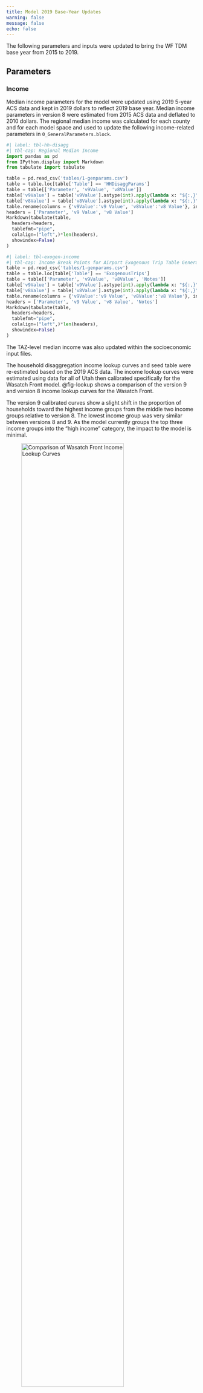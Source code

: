 ```yaml
---
title: Model 2019 Base-Year Updates
warning: false
message: false
echo: false
---
```


The following parameters and inputs were updated to bring the WF TDM base year from 2015 to 2019. 

## Parameters

### Income

Median income parameters for the model were updated using 2019 5-year ACS data and kept in 2019 dollars to reflect 2019 base year. Median income parameters in version 8 were estimated from 2015 ACS data and deflated to 2010 dollars. The regional median income was calculated for each county and for each model space and used to update the following income-related parameters in `0_GeneralParameters.block`. 


::: {.grid}
::: {.g-col-3}
:::
::: {.g-col-6}
```python
#| label: tbl-hh-disagg
#| tbl-cap: Regional Median Income
import pandas as pd
from IPython.display import Markdown
from tabulate import tabulate

table = pd.read_csv('tables/1-genparams.csv')
table = table.loc[table['Table'] == 'HHDisaggParams']
table = table[['Parameter', 'v9Value', 'v8Value']]
table['v9Value'] = table['v9Value'].astype(int).apply(lambda x: "${:,}".format((x)))
table['v8Value'] = table['v8Value'].astype(int).apply(lambda x: "${:,}".format((x)))
table.rename(columns = {'v9Value':'v9 Value', 'v8Value':'v8 Value'}, inplace=True)
headers = ['Parameter', 'v9 Value', 'v8 Value']
Markdown(tabulate(table, 
  headers=headers, 
  tablefmt="pipe", 
  colalign=("left",)*len(headers), 
  showindex=False)
)
```
:::
:::

::: {.grid}
::: {.g-col-2}
:::
::: {.g-col-8}
```python
#| label: tbl-exogen-income
#| tbl-cap: Income Break Points for Airport Exogenous Trip Table Generation
table = pd.read_csv('tables/1-genparams.csv')
table = table.loc[table['Table'] == 'ExogenousTrips']
table = table[['Parameter', 'v9Value', 'v8Value', 'Notes']]
table['v9Value'] = table['v9Value'].astype(int).apply(lambda x: "${:,}".format((x)))
table['v8Value'] = table['v8Value'].astype(int).apply(lambda x: "${:,}".format((x)))
table.rename(columns = {'v9Value':'v9 Value', 'v8Value':'v8 Value'}, inplace=True)
headers = ['Parameter', 'v9 Value', 'v8 Value', 'Notes']
Markdown(tabulate(table, 
  headers=headers, 
  tablefmt="pipe", 
  colalign=("left",)*len(headers), 
  showindex=False)
)
```
:::
:::

The TAZ-level median income was also updated within the socioeconomic input files.

The household disaggregation income lookup curves and seed table were re-estimated based on the 2019 ACS data. The income lookup curves were estimated using data for all of Utah then calibrated specifically for the Wasatch Front model. @fig-lookup shows a comparison of the version 9 and version 8 income lookup curves for the Wasatch Front.

The version 9 calibrated curves show a slight shift in the proportion of households toward the highest income groups from the middle two income groups relative to version 8. The lowest income group was very similar between versions 8 and 9. As the model currently groups the top three income groups into the “high income” category, the impact to the model is minimal.

![Comparison of Wasatch Front Income Lookup Curves](_pictures/lookup-curves.png){#fig-lookup width=80%}

### Value of Time

Value of time parameters were updated using 2019 5-year ACS data. The value of time calculation in version 9 used the same assumptions as version 8 (i.e. 39% of median income for work trips, 30% of median income for personal trips, etc.). The value of time parameters in version 9 are in 2019 dollars. Version 8 parameters were calibrated to 2015 ACS data and deflated to 2010 dollars. Values of time are in cents/minute.

::: {.grid}
::: {.g-col-1}
:::
::: {.g-col-10}
```python
#| label: tbl-vot1
#| tbl-cap: Value of Time Rates
#| tbl-colwidths: [24,8,24,8,36]
import pandas as pd
from tabulate import tabulate
from IPython.display import Markdown
import numpy as np

table = pd.read_csv('tables/1-genparams.csv')
table = table.loc[table['Table'] == 'VOT1']
table = table[['v9Parameter','v9Value', 'v8Parameter','v8Value','Notes']]
table = table.replace(np. nan,'',regex=True) 
table.rename(columns = {'v9Value':'v9 Value', 'v8Value':'v8 Value', 'v9Parameter':'v9 Parameter', 'v8Parameter':'v8 Parameter'}, inplace=True)
headers = ['v9 Parameter','v9 Value', 'v8 Parameter','v8 Value','Notes']
Markdown(tabulate(table, 
  headers=headers, 
  tablefmt="pipe", 
  colalign=("left",)*len(headers), 
  showindex=False)
)
```
:::
:::

To better understand the relative change in the value of time parameters, the parameters were normalized by the work-trip parameter and the percent difference in the ratios was compared. The percent differences show that the relative change between the variables in versions 8 and version 9 is very similar, indicating there isn’t a strong behavioral change due to the update of this parameter.

::: {.grid}
::: {.g-col-2}
:::
::: {.g-col-8}
```python
#| label: tbl-relative-vot-ratios
#| tbl-cap: Relative Value of Time Ratios
# Define the data
data = [
    ['work trips'    ,	'1.00',	'1.00',	'0.0%' ],
    ['non-work trips',  '0.77', '0.78', '-0.6%'],
    ['external'      ,	'0.91',	'0.89',	'2.3%' ],
    ['light truck'   ,	'1.68',	'1.67',	'0.9%' ],
    ['medium truck'  ,	'2.27',	'2.22',	'2.3%' ],
    ['heavy truck'   ,	'2.86',	'2.78',	'3.1%' ]
]

# Create a pandas DataFrame
df = pd.DataFrame(data, columns=['Category', 'v9 Value Relative to Work Trips', 'v8 Value Relative to Work Trips', '% Difference'])

# Convert the DataFrame to a markdown table
headers = ['Category', 'v9 Value Relative to Work Trips', 'v8 Value Relative to Work Trips', '% Difference']
Markdown(tabulate(df, headers=headers, tablefmt="pipe", colalign=("left",)*len(headers), showindex=False)) 
```
:::
:::

### Auto Operating Costs

Auto operating costs were updated to reflect 2019 fuel cost, average fuel economy, and cost of vehicle maintenance and are in 2019 dollars. Version 8 parameters were calibrated to 2015 data and deflated to 2010 dollars. Costs are in cents/mile.

::: {.grid}
::: {.g-col-3}
:::
::: {.g-col-6}
```python
#| label: tbl-auto-op
#| tbl-cap: Auto Operating Cost Parameters
import pandas as pd
table = pd.read_csv('tables/1-genparams.csv')
table = table.loc[table['Table'] == 'AutoOperatingCosts']
table = table[['Parameter','v9Value','v8Value','Notes']]
table.rename(columns = {'v9Value':'v9 Value', 'v8Value':'v8 Value'}, inplace=True)
headers = ['Parameter', 'v9 Value', 'v8 Value', 'Notes']
Markdown(tabulate(table, 
  headers=headers, 
  tablefmt="pipe", 
  colalign=("left",)*len(headers), 
  showindex=False)
)
```
:::
:::

The auto operating cost parameters in versions 8 and 9 were normalized by the auto-cost parameter. The percent differences between the version 8 and 9 ratios indicate that the relative cost to operate trucks compared to autos is slightly less in version 9 than in version 8.

::: {.grid}
::: {.g-col-3}
:::
::: {.g-col-6}
```python
#| label: tbl-auto-cost
#| tbl-cap: Relative Auto Operating Cost Ratios
# Define the data
data = [
    ["auto"        ,	"1.00",	"1.00",	"0.0%" ],
    ["light truck" ,	"1.26",	"1.34",	"-6.4%"],
    ["medium truck",	"2.56",	"2.61",	"-2.1%"],
    ["heavy truck" ,	"3.42",	"3.48",	"-1.6%"]
]

# Create a pandas DataFrame
df = pd.DataFrame(data, columns=['Category', 'v9 Value', 'v8 Value', '% Difference'])

# Convert the DataFrame to a markdown table
headers = ['Category', 'v9 Value', 'v8 Value', '% Difference']
Markdown(tabulate(df, headers=headers, tablefmt="pipe", colalign=("left",)*len(headers), showindex=False)) 
```
:::
:::

The relationship (ratio) between the auto operating costs and the value of time affects the distance term in the best-path functions in the distribution and assignment models. The higher the ratio, the more influence the distance term will exhibit on path choice and the more the model will be sensitive to shortest path vs. shortest time. A comparison of the ratios suggests that, while the overall pattern looks similar, distance will have slightly less influence on path choice for person trips in version 9 than in version 8, meaning person trips will be slightly more sensitive to congestion (i.e. travel time). This slight difference, however, should not be large enough to fundamentally change the behavior in the model. There is a more significant difference in the ratio for truck trips suggesting that truck trips (in particular light trucks) will be a little more sensitive to the influence of congestion in version 9 than in version 8.

::: {.grid}
::: {.g-col-3}
:::
::: {.g-col-6}
```python
#| label: tbl-auto-vot
#| tbl-cap: Auto Operating Cost / Value of Time Ratios
# Define the data
data = [
    ['work trips'    ,	'0.986',	'1.017',	'-3.0%'],
    ['non-work trips',	'1.276',	'1.307',	'-2.3%'],
    ['external'      ,	'1.085',	'1.144',	'-5.1%'],
    ['light truck'   , '0.738' ,    '0.820',   '-10.0%'],
    ['medium truck'  ,	'1.110',	'1.195',	'-7.1%'],
    ['heavy truck'   ,	'1.179',	'1.274',	'-7.4%']

]

# Create a pandas DataFrame
df = pd.DataFrame(data, columns=['Category', 'v9 Value', 'v8 Value', '% Difference'])

# Convert the DataFrame to a markdown table
headers = ['Category', 'v9 Value', 'v8 Value', '% Difference']
Markdown(tabulate(df, headers=headers, tablefmt="pipe", colalign=("left",)*len(headers), showindex=False)) 
```
:::
:::

### Managed Lane Costs 

Peak and off-peak toll cost parameters for tollways (FT=40) were updated to 48 cents/mile. This equates to approximately $5.00 for work trips (using an average work trip distances of 10.25) and $3.00 for non-work trips (using an average distance of 6.5 miles). 

Peak toll cost parameters for HOT lanes (FT=38) and reliability lanes were updated to 34 cents/mile. This equates to approximately $3.50 for work trips and $2.20 for non-work trips (using the same average distances for work and non-work trips). Off-peak toll cost parameters were set as half the peak cost. 

Version 9 tolls are in 2019 dollars. Toll costs for version 8 are in 2010 dollars.

::: {.grid}
::: {.g-col-3}
:::
::: {.g-col-6}
```python
#| label: tbl-managed-lane
#| tbl-cap: Managed Lane Cost Rates
import pandas as pd
table = pd.read_csv('tables/1-genparams.csv')
table = table.loc[table['Table'] == 'ManagedLaneCosts']
table = table[['Parameter','v9Value','v8Value','Notes']]
table.rename(columns = {'v9Value':'v9 Value', 'v8Value':'v8 Value'}, inplace=True)
headers = ['Parameter', 'v9 Value', 'v8 Value', 'Notes']
Markdown(tabulate(table, 
  headers=headers, 
  tablefmt="pipe", 
  colalign=("left",)*len(headers), 
  showindex=False)
)
```
:::
:::

Relative to HOT toll costs, tollway costs are approximately 40% lower in version 9 than version 8, suggesting tollways would have less sensitivity to cost in version 9 than version 8. However, there are no tollways planned in the 2023 RTP.

### Parking Costs

The permanent and temporary cost fields, **PRKCSTPERM** and **PRKCSTTEMP** located in the `1_Inputs\1_TAZ\TAZ.shp` shapefile, were updated to reflect current conditions. Costs for parking in the downtown areas of Salt Lake City, Ogden, and Provo and around the universities were based on 2022 parking rates obtained from the city of Salt Lake City, web searches, and field visits.

The temporary parking cost for the Salt Lake City International Airport was set to $1.25 based on a weighted average of short-term premium and economy rates. This represents a $0.25 (25%) increase from version 8. Permanent parking costs were kept at $0 as workers at the airport do not pay for parking.

The Lagoon temporary parking cost was set to $6 based on the 2022 advertised parking rate of $18 per day by an assumed average occupancy of 3 people per vehicle. This represents a $1 (20%) increase from version 8. Permanent parking costs were kept at $0 as workers at Lagoon do not pay for parking.

Version 9 parking costs are in 2019 dollars, whereas version 8 parking costs are in 2010 dollars.

### Transit Fares

Version 9 transit fares in the `PT_Parameter\GENERAL_Fare.FAR` file in the scenario line folder were updated to reflect the 2019 full advertised fares. This represented a two-fold change to the transit fares parameter. Previous models have fares coded as “average discounted fares” which included discounts for monthly passes, education passes, fare-pay, senior discounts, employer paid passes, and other discounts. In order to make updating transit fares in the model easier and more intuitive, the input fares were kept as full advertised fares and the calculation from advertised to discounted fares is now processed in the model stream.

Version 9 uses the same average discount assumptions as version 8. The transit fare discount was calculated in previous models to be 46% off the advertised fare yielding a discounted fare rate of 54% and the following parameter was added to the `0_GeneralParameters.block`:

 - FARE_DISCOUNT = 0.54

### Bus Speed Ratios

An effort was made to refresh the bus speed factors in version 9. General transit feed specification (GTFS) data for 2019 was used to re-evaluate the version 8 bus speed ratio classifications and to estimate new bus speed ratios. The number of bus speed ratios were expanded from 6 in version 8 to 50 in version 9. The new ratios include more area type classifications as well as a classification for peak and off-peak. The bus speed ratios for versions 8 and 9 can be seen in @fig-bus-speed-ratios.

Bus speed ratio parameters were removed from the `0_GeneralParameters.block` file in version 9 and are now read in via an input file (`1_Inputs\0_GlobalData\4_ModeChoice\bus_speed_ratios.csv`). A source spreadsheet (`_source - bus_speed_ratios.xlsx`) is also included in the input folder. Modifications to the transit skim script were made to incorporate the new bus speeds input file.

```python
# Convert bus speeds input into long format
import pandas as pd

# add name data to expand model CSV
dfAreaTypes = pd.DataFrame([
  ['Rur','Rural'     ],
  ['Trn','Transition'],
  ['Sub','Suburban'  ],
  ['Urb','Urban'     ],
  ['CBD','CBD-Like'  ]
], columns=('AreaType','AreaTypeName'))

dfTimePeriods = pd.DataFrame([
  ['Pk','Peak'    ],
  ['Ok','Off-Peak'],
  ['DY','Daily'   ]
], columns=('TimePeriod','TimePeriodName'))

dfFunctionalClasses = pd.DataFrame([
  [1, 'Col', 'Collectors & Locals'],
  [2, 'Min', 'Minor Arterials'    ],
  [3, 'Maj', 'Major Arterials'    ],
  [4, 'Exp', 'Expressways'        ],
  [5, 'Fwy', 'Freeways & Ramps'   ]
], columns=('FC','FunctionalClass','FunctionalClassName'))

# read in bus speed ratios
dfBusSpeedRatios = pd.read_csv(r"\\modelace\ModelAce-E\1 - TDM\2 - Sandbox\v9_Development\WF TDM v9.0 - 2023-04-28\1_Inputs\0_GlobalData\4_ModeChoice\bus_speed_ratios.csv").rename(columns={';FC':'FC'})

# create a list of column names to use as variable names
varCols = dfBusSpeedRatios.columns.to_list()

# remove the ID columns from variable columns list
varCols.remove('Functional Class')

# melt table to get long format using FC and FC Name as ids
dfBusSpeedRatios_long = pd.melt(dfBusSpeedRatios, id_vars=['FC'], value_vars=varCols, var_name='TimePeriod_AreaType', value_name='BusSpeedRatio')

# get Time Period and Area Type from TimePeriod_AreaType field
dfBusSpeedRatios_long['TimePeriod'] = dfBusSpeedRatios_long['TimePeriod_AreaType'].str.split('_').str[0]
dfBusSpeedRatios_long['AreaType'  ] = dfBusSpeedRatios_long['TimePeriod_AreaType'].str.split('_').str[1]

dfBusSpeedRatios_long = dfBusSpeedRatios_long.merge(dfFunctionalClasses,on='FC'        )
dfBusSpeedRatios_long = dfBusSpeedRatios_long.merge(dfTimePeriods      ,on='TimePeriod')
dfBusSpeedRatios_long = dfBusSpeedRatios_long.merge(dfAreaTypes        ,on='AreaType'  )

# limit columns and export csv
dfBusSpeedRatios_long = dfBusSpeedRatios_long[['FunctionalClass','FunctionalClassName','TimePeriod','TimePeriodName','AreaType','AreaTypeName','BusSpeedRatio']]

## create objects for observable js
#ojs_define(busdata = dfBusSpeedRatios_long, typed=True)
#ojs_define(fcnames = dfBusSpeedRatios_long[['FunctionalClassName']].drop_duplicates())
#ojs_define(tpnames = dfBusSpeedRatios_long[['TimePeriodName'     ]].drop_duplicates())
#ojs_define(atnames = dfBusSpeedRatios_long[['AreaTypeName'       ]].drop_duplicates())

dfBusSpeedRatios_long.to_csv(r'data\bus_speed_ratios_long.csv', index=False)

# export function class list csv
dfBusSpeedRatios_long[['FunctionalClass','FunctionalClassName']].drop_duplicates().to_csv('data\\functionalclass.csv', index=False)
dfBusSpeedRatios_long[['TimePeriod'     ,'TimePeriodName'     ]].drop_duplicates().to_csv('data\\timeperiod.csv'     , index=False)
dfBusSpeedRatios_long[['AreaType'       ,'AreaTypeName'       ]].drop_duplicates().to_csv('data\\areatype.csv'       , index=False)

dfBusSpeedRatios_Previous = pd.DataFrame([
   ['Collectors'                        , 0.60],
   ['Minor Arterials\n(Urb/CBD)'        , 0.65],
   ['Minor Arterials\n(Sub/Rur)'        , 0.65],
   ['Principal Arterials\n& Expressways', 0.55],
   ['Freeway Ramps'                     , 0.75],
   ['Freeways'                          , 0.95]
], columns=('FunctionalClass','BusSpeedRatio'))

dfBusSpeedRatios_Previous.to_csv(r'data\bus_speed_ratios_previous.csv', index=False)
```

::: {.panel-tabset}

#### Bus Speed Ratios Plot

```ojs


// read in CSVs
faDataBusSpeeds     = FileAttachment("data\\bus_speed_ratios_long.csv").csv({ typed: true });
faFunctionalClasses = FileAttachment("data\\functionalclass.csv"      ).csv({ typed: true });
faTimePeriods       = FileAttachment("data\\timeperiod.csv"           ).csv({ typed: true });
faAreaTypes         = FileAttachment("data\\areatype.csv"             ).csv({ typed: true });

viewof facetSelect  = Inputs.select(new Map([['Time Period', 'TimePeriodName'], ['Area Type', 'AreaTypeName'], ['Functional Class', 'FunctionalClassName']]), {value: 'TimePeriodName'     , label: "Columns:"});
viewof domainSelect = Inputs.select(new Map([['Time Period', 'TimePeriodName'], ['Area Type', 'AreaTypeName'], ['Functional Class', 'FunctionalClassName']]), {value: 'AreaTypeName'       , label: "X-Axis:"});
viewof strokeSelect = Inputs.select(new Map([['Time Period', 'TimePeriodName'], ['Area Type', 'AreaTypeName'], ['Functional Class', 'FunctionalClassName']]), {value: 'FunctionalClassName', label: "Series:"});

// FILTER DATA
//viewof functionalclasses_checked = Inputs.checkbox(faFunctionalClasses.map(function(d) {return d.FunctionalClassName}),
//                                                   {value: faFunctionalClasses.map(function(d) {return d.FunctionalClassName}),
//                                                    label: "Function Class"});
//viewof timeperiods_checked       = Inputs.checkbox(faTimePeriods      .map(function(d) {return d.TimePeriodName     }),
//                                                   {value: faTimePeriods      .map(function(d) {return d.TimePeriodName     }),
//                                                    label: "Time Period"   });
//filteredBusData = faDataBusSpeeds.filter(function(busspeed) {
//  return functionalclasses_checked.includes(busspeed.FunctionalClassName) &&
//         timeperiods_checked      .includes(busspeed.TimePeriodName     )// &&
//         //areatypes        .includes(busspeed.AreaTypeName  );
//});

domainFromSelect = {
  switch(domainSelect) {
    case 'TimePeriodName'     : return faTimePeriods      .map(function(d) {return d.TimePeriodName     }); break;
    case 'AreaTypeName'       : return faAreaTypes        .map(function(d) {return d.AreaTypeName       }); break;
    case 'FunctionalClassName': return faFunctionalClasses.map(function(d) {return d.FunctionalClassName}); break;
    default: return;
  }
}

//xPlotDomainSelect = {
//  switch(domainSelect) {
//    case 'TimePeriodName'     : return "TimePeriod"     ; break;
//    case 'AreaTypeName'       : return "AreaType"       ; break;
//    case 'FunctionalClassName': return "FunctionalClass"; break;
//    default: return;
//  }
//}

fLabel = {
  switch(facetSelect) {
    case 'TimePeriodName'     : return "Time Period"     ; break;
    case 'AreaTypeName'       : return "Area Type"       ; break;
    case 'FunctionalClassName': return "Functional Class"; break;
    default: return;
  }
}

xLabel = {
  switch(domainSelect) {
    case 'TimePeriodName'     : return "Time Period"     ; break;
    case 'AreaTypeName'       : return "Area Type"       ; break;
    case 'FunctionalClassName': return "Functional Class"; break;
    default: return;
  }
}

domainFacetSelect = {
  switch(facetSelect) {
    case 'TimePeriodName':
      return faTimePeriods.map(function(d) {
          return d.TimePeriodName
        });
      break;
    case 'AreaTypeName':
      return faAreaTypes.map(function(d) {
          return d.AreaTypeName
        });
      break;
    case 'FunctionalClassName':
      return faFunctionalClasses.map(function(d) {
          return d.FunctionalClassName
        });
      break;
    default:
      return; 
  }
}
```


```ojs
//|label: fig-bus-speed-ratios
//|fig-cap: Bus Speed Ratios
//|echo: false
Plot.plot({
  grid: true,
  aspectRatio: 0.25,
  facet: { data: faDataBusSpeeds, x: facetSelect, label: fLabel, marginTop: 40},
  x: {
    label: xLabel,
    domain: domainFromSelect,
    tickSize: 4,
    tickPadding: 2,
    marginTop: 40,
    tickRotate: 90,
  },
  y: {
    label: "Bus Speed Ratio",
    domain: [0, 1],
    fontSize: 8
  },
  color: { type: "categorical", legend: true, legendStyle: { fontSize: 16 } },
  style: {
    fontSize: 12
  },
  marginTop: 60,
  marginBottom: 120,
  marks: [
    Plot.frame(),
    Plot.line(faDataBusSpeeds, { x: domainSelect, y: "BusSpeedRatio", stroke: strokeSelect, strokeWidth: 2 }),
    Plot.dot(faDataBusSpeeds, { x: domainSelect, y: "BusSpeedRatio", stroke: strokeSelect, r: 4, fill: strokeSelect })
  ]
})

```

#### Bus Speed Ratios Data

```ojs
Inputs.table(faDataBusSpeeds, {
  style: {
    fontSize: 12,
  },
  columns: [
    "FunctionalClassName",
    "TimePeriodName",
    "AreaTypeName",
    "BusSpeedRatio"
  ],
  header: {
    FunctionalClassName: "Functional Class",
    TimePeriodName: "Time Period",
    AreaTypeName: "Area Type",
    BusSpeedRatio: "Bus Speed Ratio"
  }
})

```

#### Previous Bus Speed Ratios

```ojs

// read in CSVs
faDataBusSpeeds_previous = FileAttachment("data\\bus_speed_ratios_previous.csv").csv({ typed: true });
```

```ojs
//|label: fig-bus-speed-ratios-previous
//|fig-cap: Previous Bus Speed Ratios
//|echo: false

Plot.plot({
  grid: true,
  aspectRatio: 0.5,
  style: {
    fontSize: 12,
  },
  margin: 40,
  marginBottom: 150,
  x: {
    label: "",
    //tickFormat: () => "",
    tickRotate: 90,
    domain: faDataBusSpeeds_previous.map(function(d) {return d.FunctionalClass}),
    tickSize: 0
  },
  y: {label: "Bus Speed Ratio" , domain: [0, 1]},
  color: { type: "categorical", legend: false },
  marks: [
    Plot.frame(),
    Plot.barY(faDataBusSpeeds_previous, {x: "FunctionalClass", y: "BusSpeedRatio", stroke: "FunctionalClass", fill: "FunctionalClass"})
  ]  
})

```

:::

### Initial Wait Time

The initial wait time curves found in `1_Inputs\4_Transit\Lin_2019\PT_Parameter\GENERAL_System.PTS` were updated in version 9 to make the mode choice model more sensitive to frequency changes. Version 8 initial wait time curves were based on the premise that transit patrons are familiar with the transit schedule and plan their trip to initially board with the minimum amount of delay. To reflect this behavior, a 7.5-minute cap for bus and a 5-minute cap for rail was set on the initial wait time parameter. This cap, however, caused the model to not see much of the benefit/disbenefit a transit user would experience when headways are changed, in particular for longer when moving away/to longer headways.

The version 9 initial wait time parameter was set based on research given to UTA of industry standard-practice initial wait time curves. A range of initial wait time curve values were presented in the research. Version 9 was calibrated to a more conservative curve in that range. The version 9 initial wait time curve can be seen in @fig-initial-wait-time.

The new initial wait time curve in version 9 had the effect of increasing transit ridership relative to version 8 in scenarios where an investment in more frequent transit was projected. Early testing showed this increase to be on the order of magnitude of 8-12% based on a comparison of 2019 RTP and draft 2023 RTP transportation investments. However, the actual change in ridership would vary depending on the initial starting point and the magnitude of change in transit frequency. 

![Initial Wait Time Curve](_pictures/initial-wait-time.png){#fig-initial-wait-time width=60%}

### Auto Occupancy

Auto occupancy variables were expanded to include additional trips purposes. New auto occupancy rates were calculated based on 2012 Household Travel Survey records for just the Wasatch Front model space. Auto-occupancy rates for external trips are the average of internal-external and external-internal trips. The new version 9 auto occupancy rates can be found in @tbl-auto-occ1 and @tbl-auto-occ1.


::: {.grid}
::: {.g-col-1}
:::
::: {.g-col-10}
```python
#| label: tbl-auto-occ1
#| tbl-cap: Vehicle Occupancy Rates
#| tbl-colwidths: [20,8,35,8,29]
import pandas as pd
table = pd.read_csv('tables/1-genparams.csv')
table = table.loc[table['Table'] == 'AutoOccupancy1']
table = table[['v9Parameter','v9Value', 'v8Parameter','v8Value','Notes']]
table['v9Value'] = table['v9Value'].astype('float').apply(lambda x: "{:,.2f}".format((x)))
table['v8Value'] = table['v8Value'].astype('float').apply(lambda x: "{:,.2f}".format((x)))
table = table.replace(np.nan,'',regex=True)
table = table.replace('nan','',regex=True) 
table.rename(columns = {'v9Value':'v9 Value', 'v8Value':'v8 Value', 'v9Parameter':'v9 Parameter', 'v8Parameter':'v8 Parameter'}, inplace=True)
headers = ['v9 Parameter','v9 Value', 'v8 Parameter','v8 Value','Notes']
Markdown(tabulate(table, 
  headers=headers, 
  tablefmt="pipe", 
  colalign=("left",)*len(headers), 
  showindex=False)
)
```
:::
:::

::: {.grid}
::: {.g-col-1}
:::
::: {.g-col-10}
```python
#| label: tbl-auto-occ2
#| tbl-cap: Vehicle Occupancy 3+ Rates
#| tbl-colwidths: [24,8,24,8,36]
import pandas as pd
table = pd.read_csv('tables/1-genparams.csv')
table = table.loc[table['Table'] == 'AutoOccupancy2']
table = table[['v9Parameter','v9Value', 'v8Parameter','v8Value','Notes']]
table['v9Value'] = table['v9Value'].astype('float').apply(lambda x: "{:,.2f}".format((x)))
table['v8Value'] = table['v8Value'].astype('float').apply(lambda x: "{:,.2f}".format((x)))
table = table.replace(np.nan,'',regex=True)
table = table.replace('nan','',regex=True) 
table.rename(columns = {'v9Value':'v9 Value', 'v8Value':'v8 Value', 'v9Parameter':'v9 Parameter', 'v8Parameter':'v8 Parameter'}, inplace=True)
headers = ['v9 Parameter','v9 Value', 'v8 Parameter','v8 Value','Notes']
Markdown(tabulate(table, 
  headers=headers, 
  tablefmt="pipe", 
  colalign=("left",)*len(headers), 
  showindex=False)
)
```
:::
:::

## Other Input Files

### K-12 School Enrollment

The kindergarten through 12th grade (K-12) school enrollment fields, **Enrol_Elem**, **Enrol_Midl**, and **Enrol_High** located in the socioeconomic input files, were updated using the 2019 statewide school enrollment database. This was done at the state-wide level and then applied to the Wasatch Front region. Additionally, a point shapefile of the state-wide dataset is included with the TDM, as shown in @fig-school-locations.

```ojs
//|echo: false
// setup mapping and layers
L = require('leaflet@1.2.0')
html`<link href='${resolve('leaflet@1.2.0/dist/leaflet.css')}' rel='stylesheet' />`

geojsonK12Enroll = FileAttachment("data/k12enroll.geojson").json()
```


```ojs
//|label: fig-school-locations
//|fig-cap: K-12 School Locations
//|echo: false

mapK12Enroll = {

  let container = DOM.element('div', { style: `width:${width}px;height:${width/1.6}px` });
  yield container;
  
  let map = L.map(container).setView([40.7608, -111.8910], 8.25);

  let greyLayer = L.tileLayer('https://{s}.basemaps.cartocdn.com/light_all/{z}/{x}/{y}{r}.png', {
    attribution: '&copy; <a href="https://www.openstreetmap.org/copyright">OpenStreetMap</a> contributors'
  }).addTo(map);

  var cHigh = "#FF0000"
  var cMidl = "#00FF00"
  var cElem = "#0000FF"

  var geojsonMarkerOptions_High = {
      radius: 4,
      fillColor: cHigh,
      color: cHigh,
      weight: 2,
      opacity: 1,
      fillOpacity: 1.0,
  };

  var geojsonMarkerOptions_Midl = {
      radius: 4,
      fillColor: cMidl,
      color: cMidl,
      weight: 2,
      opacity: 1,
      fillOpacity: 1.0,
  };
  var geojsonMarkerOptions_Elem = {
      radius: 4,
      fillColor: cElem,
      color: cElem,
      weight: 2,
      opacity: 1,
      fillOpacity: 1.0,
  };
            
  // function to use different icons based on number of stations
  function markerByEnrollment(feature) {
    if (feature.properties.Enrol_High >= 100) {
      return geojsonMarkerOptions_High
    } else if (feature.properties.Enrol_Midl >= 100){
      return geojsonMarkerOptions_Midl;
    } else{
      return geojsonMarkerOptions_Elem;
    }
  };

  function getColor(c) {
    if (c=='High School') {
      return cHigh;
    } else if (c=='Middle School') {
      return cMidl;
    } else if (c=='Elementary School') {
      return cElem;
    }
  };
          
  // create the GeoJSON layer and call the styling function with each marker
  var layerSchools = L.geoJSON(geojsonK12Enroll,  {
    pointToLayer: function (feature, latlng) {
      var mypopup = L.popup().setContent("<b>" + feature.properties.SchoolName + " Enrollment</b>" +
                    "<br><b>High School: </b>" + feature.properties.Enrol_High +
                    "<br><b>Middle School: </b>" + feature.properties.Enrol_Midl +
                    "<br><b>Elementary School: </b>" + feature.properties.Enrol_Elem);
      var mymarker = L.circleMarker(latlng, markerByEnrollment(feature));
      mymarker.bindPopup(mypopup);
      return mymarker;
    }
  }).addTo(map);

  var legend = L.control({position: 'bottomleft'});
    legend.onAdd = function (map) {
      var div = L.DomUtil.create('div', 'info legend');
      var labelsBill = []; // legend title
      var lcategories = ['High School','Middle School','Elementary School'];

      for (var i = 0; i < lcategories.length; i++) {
        div.innerHTML += 
          labelsBill.push(
            '<i class="bi bi-circle-fill" style="color:' + getColor(lcategories[i]) + '"></i> ' +
          (lcategories[i] ? lcategories[i] : '+'));
      }
      div.innerHTML = labelsBill.join('<br>');

      // Add CSS style for the background color
      div.style.backgroundColor = 'lightgray';
      div.style.padding = '10px';
      
      return div;
    };
    legend.addTo(map);

  //let lyrK12Enroll = L.geoJson(geojsonK12Enroll, { size: 5, color: '#FFFFFF'}).addTo(map);
  
}
```

### College Enrollment

**Base Distribution**

The college student base-year distribution located in `1_Inputs\0_GlobalData\0_TripTables\BaseDistribution.csv` was updated to reflect current conditions. Dormitory populations were assigned to TAZs based on group quarter data from the Census. The remaining enrollment was distributed using StreetLight origin-destination and USHE enrollment data.

**Enrollment Forecast**

The future-year college enrollment control totals located in `1_Inputs\0_GlobalData\0_TripTables\TripTableControlTotal.csv` were updated to reflect current USHE and other college enrollment data. Colleges that were “removed” in version 9 had the college enrollment control total set to zero. A comparison of the version 9 and version 8 (specifically, version 8.3.2) college enrollment control totals can be seen in @fig-college-enrollment.

```python
import pandas as pd
df_college_base = pd.read_csv('data/college-enrollment-forecast.csv')
df_college_long = pd.melt(df_college_base, id_vars=['Version','Year'], var_name='College', value_name = 'Enrollment')

```
```python
ojs_define(dfcollege = df_college_long)
```

```ojs
collegeT = transpose(dfcollege)

optionsColleges = 
[
  ['LDS Business College', 'LDSBC'],
  ['Westminster', 'Westmin'],
  ['UofU Main Campus', 'UofU_Main'],
  ['UofU Medical', 'UofU_Med'],
  ['WSU Main Campus', 'WSU_Ogden'],
  ['WSU Davis', 'WSU_Davis'],
  ['WSU West Campus', 'WSU_West'],
  ['SLCC Main Campus', 'SLCC_TL'],
  ['SLCC South City', 'SLCC_SC'],
  ['SLCC Jordan', 'SLCC_JD'],
  ['SLCC Meadowbrook', 'SLCC_Mead'],
  ['SLCC Miller', 'SLCC_ML'],
  ['SLCC Library', 'SLCC_LB'],
  ['SLCC Hiland', 'SLCC_HL'],
  ['SLCC Airport', 'SLCC_Airp'],
  ['SLCC Westpoint', 'SLCC_West'],
  ['SLCC Herriman', 'SLCC_HM'],
  ['BYU', 'BYU'],
  ['UVU Main Campus', 'UVU_main'],
  ['UVU Geneva', 'UVU_Geneva'],
  ['UVU Lehi', 'UVU_ThankP'],
  ['UVU Vineyard', 'UVU_VINE'],
  ['UVU Payson', 'UVU_PAYSON']]

viewof selectCollege = Inputs.select(new Map(optionsColleges), {value: 'LDSBC', label: 'College: '});

// FILTER DATA
college_v98= collegeT.filter(function(collegeData) {
  return selectCollege   == collegeData.College
});

college_v9= collegeT.filter(function(collegeData) {
  return selectCollege   == collegeData.College &&
  'v9' == collegeData.Version; 
});

college_v8= collegeT.filter(function(collegeData) {
  return selectCollege   == collegeData.College &&
  'v832' == collegeData.Version; 
});

maxY1 = Math.max(...college_v98.map(item => item.Enrollment));
```

```ojs
html`<html lang="en">
<head>
    <meta charset="UTF-8">
    <meta name="viewport" content="width=device-width, initial-scale=1.0">
    <title>Version Display</title>
    <style>
        .green-text {
            color: green;
            font-size: 12px;
            font-weight: bold;
            padding-left: 60px;
        }

        .blue-text {
            color: #376092;
            font-size: 12px;
            font-weight: bold;
            padding-left: 20px;
        }
    </style>
</head>
<body>
    <span class="green-text"> —— Version 8</span>
    <span class="blue-text"> —— Version 9</span>
</body>
</html>`
```

```ojs
//|label: fig-college-enrollment
//|fig-cap: College Enrollment Forecasts
//|echo: False
Plot.plot({
  grid: true,
  aspectRatio: 0.5,
  x: { label: 'Year', tickFormat: d => d },
  y: { label: 'Enrollment', tickFormat: f => f, domain: [0, maxY1] },
  marginRight: 60,
  marginLeft: 60,
  style: {
    fontSize: 15
  },
  marginTop: 10,
  marginBottom: 60,
  marks: [
    Plot.line(
      college_v9, { x: 'Year', y: 'Enrollment', stroke: "#376092", strokeWidth: 4, color: { legend: 'Version' } }),
    Plot.line(
      college_v8, { x: 'Year', y: 'Enrollment', stroke: "#77933c", strokeWidth: 4, color: { legend: 'Version' } }),
    Plot.frame({ strokeOpacity: 0.2 }),
  ]
});
```

**College Enrollment Factors**

The college enrollment factors located in `1_Inputs\0_GlobalData\0_TripTables\College_Factors.csv` were updated in association with the college enrollment control totals. 

 - % Removed – For colleges that were removed, the factor was reset to zero.
 - Full-Time Equivalent (FTE) – the FTE rate was reduced for all colleges. This will have the effect of increasing the number of college students in the HBC college trip table. For colleges that were removed, the factor was reset to one.
 - Home-Based-College (HBC) Trip Rate – For colleges that were removed, the factor was reset to zero.

A comparison of the version 9 and version 8 (specifically, version 8.3.2) college enrollment control totals can be seen in @tbl-college-enrollment-fcts.

::: {.grid}
::: {.g-col-1}
:::
::: {.g-col-10}
```python
#| label: tbl-college-enrollment-fcts
#| tbl-cap: College Enrollment Factors
# Define the data
data = [
    ['WFRC Colleges', 'Ensign'	        ,  0.101,	0.101,	1.179,	1.179,	0.930,	0.930, ''         ],
    [''             , 'Westminster'	    ,  0.012,	0.012,	1.098,	1.098,	0.930,	0.930, ''         ],
    [''             , 'UofU Main'	      ,  0.026,	0.026,	1.025,	1.210,	0.930,	0.930, ''         ],
    [''             , 'UofU Med'	      ,  0	  , 0.026,	1	 ,  1.210,	0	 ,  0.930, '(removed)'],
    [''             , 'WSU Main'	      ,  0.215,	0.215,	1.038,	1.588,	0.830,	0.830, ''         ],
    [''             , 'WSU Davis'	      ,  0.309,	0.309,	1.038,	1.588,	0.677,	0.677, ''         ],
    [''             , 'WSU West'	      ,  0	  , 0.309,	1	 ,  1.588,	0	 ,  0.677, '(removed)'],
    [''             , 'SLCC Main'	      ,  0.341,	0.341,	1.208,	2.005,	0.622,	0.622, ''         ],
    [''             , 'SLCC South City' ,  0.341,	0.341,	1.208,	2.005,	0.642,	0.642, ''         ],
    [''             , 'SLCC Jordan'	    ,  0.341,	0.341,	1.208,	2.005,	0.569,	0.569, ''         ],
    [''             , 'SLCC Meadowbrook',  0	  , 0.341,	1	 ,  2.005,	0	 ,  0.569, '(removed)'],
    [''             , 'SLCC Miller'	    ,  0.341,	0.341,	1.208,	2.005,	0.616,	0.616, ''         ],
    [''             , 'SLCC Library'    ,  0	  ,  0.341,	1	 ,  2.005,	0	 ,  0.616, '(removed)'],
    [''             , 'SLCC Highland'   ,  0	  ,  0.341,	1	 ,  2.005,	0	 ,  0.616, '(removed)'],
    [''             , 'SLCC Airport'    ,  0	  ,  0.341,	1	 ,  2.005,	0	 ,  0.616, '(removed)'],
    [''             , 'SLCC Westpointe' ,  0	  ,  0.341,	1	 ,  2.005,	0	 ,  0.616, '(removed)'],
    [''             , 'SLCC Herriman'   ,  0	  ,  0.341,	1	 ,  2.005,	0	 ,  0.616, '(removed)'],
    ['MAG Colleges' , 'BYU'             ,  0.026,	0.026,	1.025,	1.210,	0.930,	0.930, ''         ],
    [''             , 'UVU Main'	      ,  0.270,	0.270,	1.097,	1.400,	0.945,	0.945, ''         ],
    [''             , 'UVU Geneva'	    ,  0	  , 0.270,	1	 ,  1.400,	0	 ,  0.945, '(removed)'],
    [''             , 'UVU Lehi'	      ,  0.270,	0.270,	1.097,	1.400,	0.945,	0.945, ''         ],
    [''             ,' UVU Vineyard'    ,  0.270,	0.270,	1.097,	1.400,	0.945,	0.945, ''         ],
    [''             , 'UVU Payson'	    ,  0.270,	0.270,	1.097,	1.400,	0.945,	0.945, ''         ]
]

# Create a pandas DataFrame
df = pd.DataFrame(data, columns=['Areas', 'Campus', ' % Removed v9 Value', '% Removed v8 Value', 'FTE Rate v9 Value', 'FTE Rate v8 Value', 'HBC Trip Rate v9 Value', 'HBC Trip Rate v8 Value', 'Notes'])

# Convert the DataFrame to a markdown table
headers = ['Areas', 'Campus', ' % Removed <br> v9 Value', '% Removed <br> v8 Value', 'FTE Rate <br> v9 Value', 'FTE Rate <br> v8 Value', 'HBC Trip Rate <br> v9 Value', 'HBC Trip Rate <br> v8 Value', 'Notes']
Markdown(tabulate(df, headers=headers, tablefmt="pipe", colalign=("left",)*len(headers), showindex=False)) 
```
:::
:::

## Calibration

### Trip Generation Rates

Trip generation rates were updated in version 9 as part of the model’s base year calibration. Person-trip production rates (e.g. HBW, HBShp, HBOth, etc.) were increased in the model script by approximately 5% over version 8 rates resulting in a regional increase of both productions and attractions of 5% (see @fig-pa-person). County-level adjustments were left the same as the previous model. When combined with the changes in the 2019 socioeconomic data, the total person-trip productions and attractions in individual counites was slightly different with the most notable differences in Weber, Salt Lake, and Utah counties. The county production/attraction balance stayed fairly consistent.

![Person-Trip Productions & Attractions by County](_pictures/person-trip-pa-county.png){#fig-pa-person width=56%}

Short haul tuck calculations were revamped and simplified mirroring changes made to truck trip calculations in USTM. The moving people, goods, and services by light, medium, and heavy truck detailed calculations were collapsed to just light, medium, and heavy categories. (Note, the trip generation script still includes code for the more detailed calculations, however most of this code is not being used.) The new short haul truck trip variables and coefficients were combined based on the original code structure. The short haul truck trip rates were then adjusted by county. Significant changes were made to the county light, medium, and heavy truck adjustment factors resulting in a 34% increase in overall short haul truck productions and attractions. Light trucks accounted for the majority of this change with a regional increase of 50%. Medium trucks saw a regional increase of 29%. Heavy trucks decreased by 1%. In addition to the changes in regional truck trip ends and vehicle classification makeup, significant changes occurred in the county-level distribution of the trip ends with Salt Lake County truck trip ends held constant yielding more than twice the regional change in the other counties (see @fig-pa-truck). 

![Short Haul Truck Productions & Attractions by County](_pictures/short-haul-pa-county.png){#fig-pa-truck width=56%}

The changes to the short haul trip end calculations constitute a new behavioral model.

### Distribution Friction Factors

The observed time, distance, and generalized cost trip length frequencies and average trip lengths, which serve as the targets for friction factor calibration and validation, were updated in version 9 to reflect the 2019 base year network and refreshed data processing. The updated average trip length frequencies are found in @fig-ave-trip-length.

![Observed Average Trip Length](_pictures/ave-trip-length.png){#fig-ave-trip-length width=56%}

Trip distribution friction factors were updated in version 9 as part of the model’s base year calibration. Six new external-truck friction factors were added: IX_LT, IX_MD, IX_HV, XI_LT, XI_MD, and XI_HV. Note however that IX_LT and XI_LT friction factors were set equal to IX and XI, respectively. StreetLight truck origin-destination data was used to help calibrate the internal truck and external friction factors. A comparison of the version 9 and version 8 friction factors is found in @figxx.


```python
import pandas as pd
df_ff_base = pd.read_csv('data/ff-v9-v832.csv')
df_ff_long = pd.melt(df_ff_base, id_vars=['Version','Bin'], var_name='Purpose', value_name = 'Distribution')
```
```python
ojs_define(dff = df_ff_long)
```

```ojs
ffT = transpose(dff)

optionsFF = 
[
  ['HBW', 'HBW'],	
  ['HBShp', 'HBShp'],
  ['HBOth', 'HBOth'],
  ['HBSch_Pr', 'HBSch_Pr'],
  ['HBSch_Sc', 'HBSch_Sc'],
  ['NHBW', 'NHBW'],
  ['NHBNW', 'NHBNW'],
  ['LT', 'LT'],
  ['MD', 'MD'],
  ['HV', 'HV'],
  ['IX', 'IX'],
  ['IX_LT', 'IX_LT'],
  ['IX_MD', 'IX_MD'],
  ['IX_HV', 'IX_HV'],
  ['XI',	'XI'],
  ['XI_LT', 'XI_LT'],
  ['XI_MD', 'XI_MD'],
  ['XI_HV', 'XI_HV']
]
 
viewof selectFF = Inputs.select(new Map(optionsFF), {value: 'HBW', label: 'Purpose: '});

// FILTER DATA
ff_v98= ffT.filter(function(ffData) {
  return selectFF == ffData.Purpose;
});

ff_v9= ffT.filter(function(ffData) {
  return selectFF == ffData.Purpose &&
  'v9' == ffData.Version; 
});

ff_v8= ffT.filter(function(ffData) {
  return selectFF   == ffData.Purpose &&
  'v832' == ffData.Version; 
});
```

```ojs
domainVals = [
    {Purpose: 'HBW',      X1MAX: 30, X2MIN: 20, X2MAX: 80 , X3MIN: 80 , X3MAX: 260, Y2MAX: .060, Y3MAX: .002  },
    {Purpose: 'HBShp',    X1MAX: 16, X2MIN: 15, X2MAX: 50 , X3MIN: 40 , X3MAX: 150, Y2MAX: .020, Y3MAX: .0003 },
    {Purpose: 'HBOth',    X1MAX: 16, X2MIN: 15, X2MAX: 50 , X3MIN: 40 , X3MAX: 150, Y2MAX: .020, Y3MAX: .0003 },
    {Purpose: 'HBSch_Pr', X1MAX: 10, X2MIN: 10, X2MAX: 40 , X3MIN: 40 , X3MAX: 100, Y2MAX: .003, Y3MAX: .00003},
    {Purpose: 'HBSch_Sc', X1MAX: 10, X2MIN: 10, X2MAX: 40 , X3MIN: 40 , X3MAX: 100, Y2MAX: .003, Y3MAX: .00003},
    {Purpose: 'NHBW',     X1MAX: 20, X2MIN: 20, X2MAX: 100, X3MIN: 100, X3MAX: 230, Y2MAX: .040, Y3MAX: .001  },
    {Purpose: 'NHBNW',    X1MAX: 20, X2MIN: 20, X2MAX: 100, X3MIN: 100, X3MAX: 230, Y2MAX: .040, Y3MAX: .001  },
    {Purpose: 'LT',       X1MAX: 10, X2MIN: 10, X2MAX: 60 , X3MIN: 60 , X3MAX: 120, Y2MAX: .040, Y3MAX: .001  },
    {Purpose: 'MD',       X1MAX: 10, X2MIN: 10, X2MAX: 60 , X3MIN: 60 , X3MAX: 120, Y2MAX: .040, Y3MAX: .001  },
    {Purpose: 'HV',       X1MAX: 10, X2MIN: 10, X2MAX: 60 , X3MIN: 60 , X3MAX: 120, Y2MAX: .040, Y3MAX: .001  },
    {Purpose: 'IX',       X1MAX: 80, X2MIN: 80, X2MAX: 200, X3MIN: 200, X3MAX: 300, Y2MAX: .060, Y3MAX: .03   },
    {Purpose: 'IX_LT',    X1MAX: 80, X2MIN: 80, X2MAX: 200, X3MIN: 200, X3MAX: 300, Y2MAX: .060, Y3MAX: .03   },
    {Purpose: 'IX_MD',    X1MAX: 80, X2MIN: 80, X2MAX: 200, X3MIN: 200, X3MAX: 300, Y2MAX: .060, Y3MAX: .03   },
    {Purpose: 'IX_HV',    X1MAX: 80, X2MIN: 80, X2MAX: 200, X3MIN: 200, X3MAX: 300, Y2MAX: .060, Y3MAX: .03   },
    {Purpose: 'XI',       X1MAX: 25, X2MIN: 20, X2MAX: 120, X3MIN: 80 , X3MAX: 280, Y2MAX: .080, Y3MAX: .008  },
    {Purpose: 'XI_LT',    X1MAX: 25, X2MIN: 20, X2MAX: 120, X3MIN: 80 , X3MAX: 280, Y2MAX: .080, Y3MAX: .008  },
    {Purpose: 'XI_MD',    X1MAX: 25, X2MIN: 20, X2MAX: 120, X3MIN: 80 , X3MAX: 280, Y2MAX: .080, Y3MAX: .008  },
    {Purpose: 'XI_HV',    X1MAX: 25, X2MIN: 20, X2MAX: 120, X3MIN: 80 , X3MAX: 280, Y2MAX: .080, Y3MAX: .008  }
]

domainFilter= domainVals.filter(function(data) {
  return selectFF == data.Purpose; 
});

x1max = domainFilter[0].X1MAX;
x2min = domainFilter[0].X2MIN;
x2max = domainFilter[0].X2MAX;
x3min = domainFilter[0].X3MIN;
x3max = domainFilter[0].X3MAX;
y2max = domainFilter[0].Y2MAX;
y3max = domainFilter[0].Y3MAX;

//{return(x1max)}
```

```ojs
html`<html lang="en">
<head>
    <meta charset="UTF-8">
    <meta name="viewport" content="width=device-width, initial-scale=1.0">
    <title>Version Display</title>
    <style>
        .green-text {
            color: green;
            font-size: 12px;
            font-weight: bold;
            padding-left: 60px;
        }

        .blue-text {
            color: #376092;
            font-size: 12px;
            font-weight: bold;
            padding-left: -20px;
        }
    </style>
</head>
<body>
    <span class="green-text"> —— Version 8</span>
    <span class="blue-text"> —— Version 9</span>
</body>
</html>`
```

```ojs
//|label: fig-ff-diff
//|fig-cap: Friction Factors
//|fig-subcap:
//|   - "Beginning of Curve"
//|   - "Middle of Curve"
//|   - "End of Curve"
//|layout-ncol: 3
//|echo: False
Plot.plot({
  grid: true,
  aspectRatio: 0.5,
  x: { label: 'Bin', tickFormat: d => d , domain:[0,x1max]},
  y: { label: 'Distribution', tickFormat: f => f, domain: [0, 1] },
  marginRight: 60,
  marginLeft: 60,
  color: { type: "categorical", legend: true, legendStyle: { fontSize: 23 } },
  style: {
    fontSize: 23
  },
  marginTop: 10,
  marginBottom: 60,
  height: 700,
  marks: [
    Plot.line(
      ff_v9, { x: 'Bin', y: 'Distribution', stroke: "#376092", strokeWidth: 4, color: { legend: 'Version' } }),
    Plot.line(
      ff_v8, { x: 'Bin', y: 'Distribution', stroke: "#77933c", strokeWidth: 4, color: { legend: 'Version' } }),
    Plot.frame({ strokeOpacity: 0.2 }),
      [
      Plot.text([`\n   ——   Current Projection \n\n   —  — Previous Projection`], {frameAnchor: "top-right", fontSize: 24})
  ]]
});

Plot.plot({
  grid: true,
  aspectRatio: 0.5,
  x: { label: 'Bin', tickFormat: d => d , domain:[x2min,x2max]},
  y: { label: 'Distribution', tickFormat: f => f, domain: [0, y2max] },
  marginRight: 60,
  marginLeft: 60,
  color: { type: "categorical", legend: true, legendStyle: { fontSize: 23 } },
  style: {
    fontSize: 23
  },
  marginTop: 10,
  marginBottom: 60,
  height: 700,
  marks: [
    Plot.line(
      ff_v9, { x: 'Bin', y: 'Distribution', stroke: "#376092", strokeWidth: 4, color: { legend: 'Version' } }),
    Plot.line(
      ff_v8, { x: 'Bin', y: 'Distribution', stroke: "#77933c", strokeWidth: 4, color: { legend: 'Version' } }),
    Plot.frame({ strokeOpacity: 0.2 }),
  ]
});

Plot.plot({
  grid: true,
  aspectRatio: 0.5,
  x: { label: 'Bin', tickFormat: d => d , domain:[x3min,x3max]},
  y: { label: 'Distribution', tickFormat: f => f, domain: [0, y3max] },
  marginRight: 60,
  marginLeft: 60,
  color: { type: "categorical", legend: true, legendStyle: { fontSize: 23 } },
  style: {
    fontSize: 23
  },
  marginTop: 10,
  marginBottom: 60,
  height: 700,
  marks: [
    Plot.line(
      ff_v9, { x: 'Bin', y: 'Distribution', stroke: "#376092", strokeWidth: 4, color: { legend: 'Version' } }),
    Plot.line(
      ff_v8, { x: 'Bin', y: 'Distribution', stroke: "#77933c", strokeWidth: 4, color: { legend: 'Version' } }),
    Plot.frame({ strokeOpacity: 0.2 }),
  ]
});
```


### K-Factors

K-factor variables were expanded by trip purpose to allow for more flexibility in calibrating the distribution model. However, no K-factors were needed for calibration. All K-factors were reset to 1.


::: {.grid}
::: {.g-col-2}
:::
::: {.g-col-8}
```python
#| label: tbl-kfactors
#| tbl-cap: Reset K-Factors
#| tbl-colwidths: [37,23,11,18,11]
table = pd.read_csv('tables/1-genparams.csv')
table = table.loc[table['Table'] == 'KFactors']
table = table[['SubHeader','v9Parameter','v9Value', 'v8Parameter','v8Value']]
table = table.rename(columns={'SubHeader':'Area'})
table['v9Value'] = table['v9Value'].astype('float').apply(lambda x: "{:,.2f}".format((x)))
table['v8Value'] = table['v8Value'].astype('float').apply(lambda x: "{:,.2f}".format((x)))
table = table.replace(np.nan,'',regex=True)
table = table.replace('nan','',regex=True) 
table.rename(columns = {'v9Value':'v9 Value', 'v8Value':'v8 Value', 'v9Parameter':'v9 Parameter', 'v8Parameter':'v8 Parameter'}, inplace=True)
headers = ['Area', 'v9 Parameter','v9 Value', 'v8 Parameter','v8 Value']
Markdown(tabulate(table, 
  headers=headers, 
  tablefmt="pipe", 
  colalign=("left",)*len(headers), 
  showindex=False)
)
```
:::
:::

### Mode Choice Constants

Mode choice constants were updated in version 9 as part of the model’s base year calibration.

In addition, the parameter used to set the Core Bus constant was renamed and lowered to 0.33. The effect of this change makes mode 5 in the model a little less attractive in version 9 than it was in version 8.


::: {.grid}
::: {.g-col-2}
:::
::: {.g-col-8}
```python
#| label: tbl-vot2
#| tbl-cap: Core Bus Constant Multiplier
#| tbl-colwidths: [30,8,30,8,20]
import pandas as pd
table = pd.read_csv('tables/1-genparams.csv')
table = table.loc[table['Table'] == 'VOT2']
table = table[['v9Parameter','v9Value', 'v8Parameter','v8Value','Notes']]
table.rename(columns = {'v9Value':'v9 Value', 'v8Value':'v8 Value', 'v9Parameter':'v9 Parameter', 'v8Parameter':'v8 Parameter'}, inplace=True)
headers = ['v9 Parameter','v9 Value', 'v8 Parameter','v8 Value','Notes']
Markdown(tabulate(table, 
  headers=headers, 
  tablefmt="pipe", 
  colalign=("left",)*len(headers), 
  showindex=False)
)
```
:::
:::

Adjustment factors were added to the mode choice logit model to adjust CRT ridership in Davis and Utah counties. The parameters are applied in the utility calculation and represent a penalty/incentive in equivalent minutes.